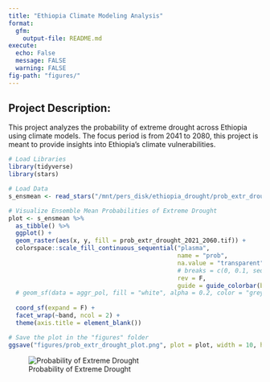 ```yaml
---
title: "Ethiopia Climate Modeling Analysis"
format: 
  gfm:
    output-file: README.md
execute:
  echo: False
  message: FALSE
  warning: FALSE
fig-path: "figures/"
---
```


## Project Description:

This project analyzes the probability of extreme drought across Ethiopia using climate models. The focus period is from 2041 to 2080, this project is meant to provide insights into Ethiopia's climate vulnerabilities.

```r
# Load Libraries
library(tidyverse)
library(stars)

# Load Data
s_ensmean <- read_stars("/mnt/pers_disk/ethiopia_drought/prob_extr_drought_2021_2060.tif")

# Visualize Ensemble Mean Probabilities of Extreme Drought
plot <- s_ensmean %>% 
  as_tibble() %>% 
  ggplot() +
  geom_raster(aes(x, y, fill = prob_extr_drought_2021_2060.tif)) +
  colorspace::scale_fill_continuous_sequential("plasma",
                                               name = "prob", 
                                               na.value = "transparent", trans = "sqrt",
                                               # breaks = c(0, 0.1, seq(0.15, 0.35, 0.05)),
                                               rev = F,
                                               guide = guide_colorbar(barwidth = 0.6)) +
  # geom_sf(data = aggr_pol, fill = "white", alpha = 0.2, color = "grey10") +
  
  coord_sf(expand = F) +
  facet_wrap(~band, ncol = 2) +
  theme(axis.title = element_blank())

# Save the plot in the "figures" folder 
ggsave("figures/prob_extr_drought_plot.png", plot = plot, width = 10, height = 5)
```

![Probability of Extreme Drought](figures/prob_extr_drought_plot.png)

